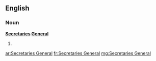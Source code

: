 ==English==

===Noun===
'''[[secretary|Secretaries]] [[general|General]]'''

# {{plural of|[[Secretary General]]}}

[[ar:Secretaries General]]
[[fr:Secretaries General]]
[[mg:Secretaries General]]